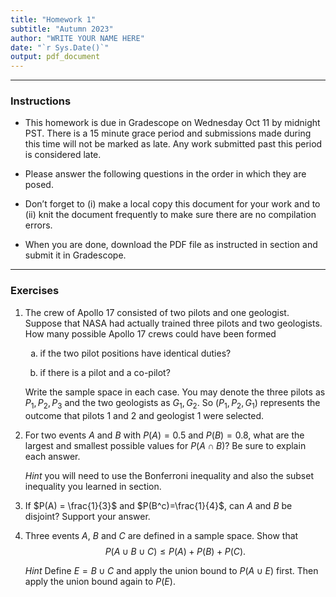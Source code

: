 ```yaml
---
title: "Homework 1"
subtitle: "Autumn 2023"
author: "WRITE YOUR NAME HERE"
date: "`r Sys.Date()`"
output: pdf_document
---
```


* * * 

### Instructions

- This homework is due in Gradescope on Wednesday Oct 11 by midnight PST. There is a 15 minute grace period and submissions made during this time will not be marked as late. Any work submitted past this period is considered late.  

- Please answer the following questions in the order in which they are posed. 

- Don't forget to (i) make a local copy this document for your work and to (ii) knit the document frequently to make sure there are no compilation errors. 

- When you are done, download the PDF file as instructed in section and submit it in Gradescope. 

* * *


### Exercises 

1. The	crew	of	Apollo	17	consisted	of	two	pilots	and	one	geologist.	Suppose	that	 NASA	had	actually	trained	three	pilots	and	two	geologists.	How	many	possible	Apollo 17 crews	could	have	been	formed	

    a. 	if	the	two	pilot	positions	have	identical	duties?	
    
    b. if	there	is	a	pilot	and	a	co-pilot?	

   Write the sample space in each case. You may denote the three pilots as $P_1, P_2, P_3$ and the two geologists as $G_1, G_2$. So $(P_1, P_2, G_1)$ represents the outcome that pilots 1 and 2 and geologist 1 were selected.


2.  For two events $A$ and $B$ with $P(A)=0.5$ and $P(B)=0.8$, what are the largest and smallest possible values for $P(A \cap B)$? Be sure to explain each answer.

    *Hint* you will need to use the Bonferroni inequality and also the subset inequality you learned in section.


3.  If $P(A) = \frac{1}{3}$ and $P(B^c)=\frac{1}{4}$, can $A$ and $B$ be disjoint? Support your answer.

4.  Three events $A$, $B$ and $C$ are defined in a sample space. Show that 
$$P(A \cup B \cup C) \leq P(A) + P(B) + P(C).$$ 
   
    *Hint* Define $E = B \cup C$ and apply the union bound to $P(A \cup E)$ first. Then apply the union bound again to $P(E)$. 
    
 